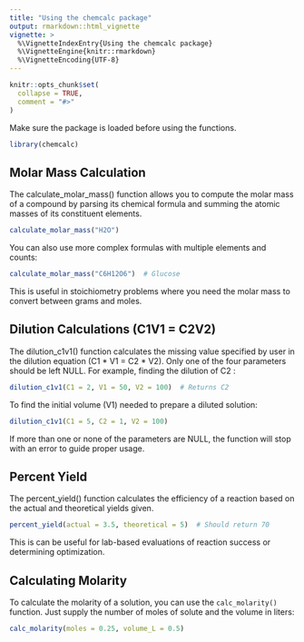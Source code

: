 ```yaml
---
title: "Using the chemcalc package"
output: rmarkdown::html_vignette
vignette: >
  %\VignetteIndexEntry{Using the chemcalc package}
  %\VignetteEngine{knitr::rmarkdown}
  %\VignetteEncoding{UTF-8}
---
```


```r
knitr::opts_chunk$set(
  collapse = TRUE,
  comment = "#>"
)
```

Make sure the package is loaded before using the functions. 

```r
library(chemcalc)
```

## Molar Mass Calculation

The calculate_molar_mass() function allows you to compute the molar mass of a compound by parsing its chemical formula and summing the atomic masses of its constituent elements.

```r
calculate_molar_mass("H2O")
```
You can also use more complex formulas with multiple elements and counts:
```r
calculate_molar_mass("C6H12O6")  # Glucose
```
This is useful in stoichiometry problems where you need the molar mass to convert between grams and moles.

## Dilution Calculations (C1V1 = C2V2)

The dilution_c1v1() function calculates the missing value specified by user in the dilution equation (C1 * V1 = C2 * V2). Only one of the four parameters should be left NULL. For example, finding the dilution of C2 :

```r
dilution_c1v1(C1 = 2, V1 = 50, V2 = 100)  # Returns C2
```
To find the initial volume (V1) needed to prepare a diluted solution:
```r
dilution_c1v1(C1 = 5, C2 = 1, V2 = 100)
```

If more than one or none of the parameters are NULL, the function will stop with an error to guide proper usage.

## Percent Yield
The percent_yield() function calculates the efficiency of a reaction based on the actual and theoretical yields given.

```r
percent_yield(actual = 3.5, theoretical = 5)  # Should return 70
```
This is can be useful for lab-based evaluations of reaction success or determining optimization. 

## Calculating Molarity

To calculate the molarity of a solution, you can use the `calc_molarity()` function. Just supply the number of moles of solute and the volume in liters:

```r
calc_molarity(moles = 0.25, volume_L = 0.5)
```

